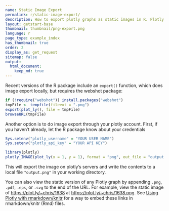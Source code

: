 ```yaml
---
name: Static Image Export
permalink: r/static-image-export/
description: How to export plotly graphs as static images in R. Plotly supports png, svg, jpg, and pdf image export.
layout: getstart-base
thumbnail: thumbnail/png-export.png
language: r
page_type: example_index
has_thumbnail: true
order: 2
display_as: get_request
sitemap: false
output: 
  html_document:
    keep_md: true
---
```


Recent versions of the R package include an `export()` function, which does image export locally, but requires the webshot package:

```r
if (!require("webshot")) install.packages("webshot")
tmpFile <- tempfile(fileext = ".png")
export(plot_ly(), file = tmpFile)
browseURL(tmpFile)
```

Another option is to do image export through your plotly account. First, if you haven't already, let the R package know about your credentials

```r
Sys.setenv("plotly_username" = "YOUR USER NAME")
Sys.setenv("plotly_api_key" = "YOUR API KEY")
```

```r
library(plotly)
plotly_IMAGE(plot_ly(x = 1, y = 1), format = "png", out_file = "output.png")
```

This will export the image on plotly's servers and write the contents to a local file `"output.png"` in your working directory.

You can also view the static version of any Plotly graph by appending `.png`,
`.pdf`, `.eps`, or `.svg` to the end of the URL. For example, view the static image of <https://plot.ly/~chris/1638> at <https://plot.ly/~chris/1638.png>. See [Using Plotly with rmarkdown/knitr](https://plot.ly/r/knitr/) for a way to embed these links in rmarkdown/knitr (Rmd) files.
